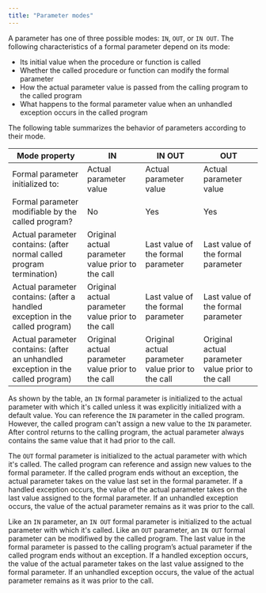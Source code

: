 ```yaml
---
title: "Parameter modes"
---
```


<div id="parameter_modes" class="registered_link"></div>

A parameter has one of three possible modes: `IN`, `OUT`, or `IN OUT`. The following characteristics of a formal parameter depend on its mode:

-   Its initial value when the procedure or function is called
-   Whether the called procedure or function can modify the formal parameter
-   How the actual parameter value is passed from the calling program to the called program
-   What happens to the formal parameter value when an unhandled exception occurs in the called program

The following table summarizes the behavior of parameters according to their mode.

| Mode property                                                                   | IN                                                | IN OUT                                            | OUT                                               |
| ------------------------------------------------------------------------------- | ------------------------------------------------- | ------------------------------------------------- | ------------------------------------------------- |
| Formal parameter initialized to:                                                | Actual parameter value                            | Actual parameter value                            | Actual parameter value                            |
| Formal parameter modifiable by the called program?                              | No                                                | Yes                                               | Yes                                               |
| Actual parameter contains: (after normal called program termination)            | Original actual parameter value prior to the call | Last value of the formal parameter                | Last value of the formal parameter                |
| Actual parameter contains: (after a handled exception in the called program)    | Original actual parameter value prior to the call | Last value of the formal parameter                | Last value of the formal parameter                |
| Actual parameter contains: (after an unhandled exception in the called program) | Original actual parameter value prior to the call | Original actual parameter value prior to the call | Original actual parameter value prior to the call |

As shown by the table, an `IN` formal parameter is initialized to the actual parameter with which it's called unless it was explicitly initialized with a default value. You can reference the `IN` parameter in the called program. However, the called program can't assign a new value to the `IN` parameter. After control returns to the calling program, the actual parameter always contains the same value that it had prior to the call.

The `OUT` formal parameter is initialized to the actual parameter with which it's called. The called program can reference and assign new values to the formal parameter. If the called program ends without an exception, the actual parameter takes on the value last set in the formal parameter. If a handled exception occurs, the value of the actual parameter takes on the last value assigned to the formal parameter. If an unhandled exception occurs, the value of the actual parameter remains as it was prior to the call.

Like an `IN` parameter, an `IN OUT` formal parameter is initialized to the actual parameter with which it's called. Like an `OUT` parameter, an `IN OUT` formal parameter can be modifiwed by the called program. The last value in the formal parameter is passed to the calling program’s actual parameter if the called program ends without an exception. If a handled exception occurs, the value of the actual parameter takes on the last value assigned to the formal parameter. If an unhandled exception occurs, the value of the actual parameter remains as it was prior to the call.
